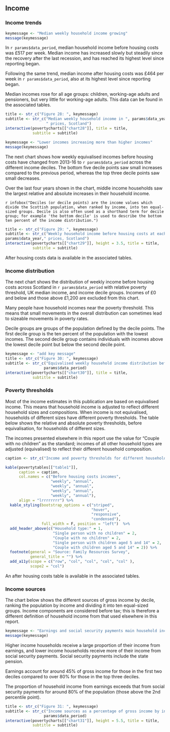 ## Income

### Income trends

```{r}
keymessage <- "Median weekly household income growing"
message(keymessage)
```

In `r params$data_period`, median household income before housing costs was £517 per week. Median income has increased slowly but steadily since the recovery after the last recession, and has reached its highest level since reporting began.

Following the same trend, median income after housing costs was £464 per week in `r params$data_period`, also at its highest level since reporting began.

Median incomes rose for all age groups: children, working-age adults and pensioners, but very little for working-age adults. This data can be found in the associated tables.


```{r chart28}
title <- str_c("Figure 28: ", keymessage)
subtitle <- str_c("Median weekly household income in ", params$data_year, 
                  " prices, Scotland")
interactive(povertycharts[["chart28"]], title = title,
            subtitle = subtitle)
```

```{r}
keymessage <- "Lower incomes increasing more than higher incomes"
message(keymessage)
```

The next chart shows how weekly equivalised incomes before housing costs have changed from 2013-16 to `r params$data_period` across the different income deciles. The bottom five decile points saw small increases compared to the previous period, whereas the top three decile points saw small decreases.

Over the last four years shown in the chart, middle income households saw the largest relative and absolute increases in their household income.

`r infobox("Deciles (or decile points) are the income values which divide the Scottish population, when ranked by income, into ten equal-sized groups. Decile is also often used as a shorthand term for decile group; for example 'the bottom decile' is used to describe the bottom ten percent of the income distribution.")`


```{r chart29}
title <- str_c("Figure 29: ", keymessage)
subtitle <- str_c("Weekly household income before housing costs at each decile point in ",
params$data_year," prices, Scotland")
interactive(povertycharts[["chart29"]], height = 3.5, title = title,
            subtitle = subtitle)
```

After housing costs data is available in the associated tables.

### Income distribution

The next chart shows the distribution of weekly income before housing costs across Scotland in `r params$data_period` with relative poverty threshold, UK median income, and income decile groups. Incomes of £0 and below and those above £1,200 are excluded from this chart.

Many people have household incomes near the poverty threshold. This means that small movements in the overall distribution can sometimes lead to sizeable movements in poverty rates.

Decile groups are groups of the population defined by the decile points. The first decile group is the ten percent of the population with the lowest incomes. The second decile group contains individuals with incomes above the lowest decile point but below the second decile point.


```{r chart30}
keymessage <- "add key message"
title <- str_c("Figure 30: ", keymessage)
subtitle <- str_c("Equivalised weekly household income distribution before housing costs, Scotland ", 
                 params$data_period)
interactive(povertycharts[["chart30"]], title = title,
            subtitle = subtitle)
```

### Poverty thresholds

Most of the income estimates in this publication are based on equivalised income. This means that household income is adjusted to reflect different household sizes and compositions. When income is not equivalised, households of different sizes have different poverty thresholds. The table below shows the relative and absolute poverty thresholds, before equivalisation, for households of different sizes.

The incomes presented elsewhere in this report use the value for "Couple with no children" as the standard; incomes of all other household types are adjusted (equivalised) to reflect their different household composition.

```{r table1}

caption <- str_c("Income and poverty thresholds for different household types before housing costs, Scotland ", params$data_period)

kable(povertytables[["table1"]], 
      caption = caption,
      col.names = c("Before housing costs incomes",
                    "weekly", "annual", 
                    "weekly", "annual",
                    "weekly", "annual",
                    "weekly", "annual"),
      align = "lrrrrrrrr") %>%
  kable_styling(bootstrap_options = c("striped",
                                      "hover",
                                      "responsive",
                                      "condensed"),
                full_width = F, position = "left")  %>%
  add_header_above(c("Household type:" = 1,
                     "Single person with no children" = 2,
                     "Couple with no children" = 2,
                     "Single person with children aged 5 and 14" = 2,
                     "Couple with children aged 5 and 14" = 2)) %>%
  footnote(general = "Source: Family Resources Survey",
           general_title = "") %>%
  add_a11y(scope = c("row", "col", "col", "col", "col" ),
           scope2 = "col")

```

An after housing costs table is available in the associated tables.

### Income sources

The chart below shows the different sources of gross income by decile, ranking the population by income and dividing it into ten equal-sized groups. Income components are considered before tax; this is therefore a different definition of household income from that used elsewhere in this report.

```{r}
keymessage <- "Earnings and social security payments main household income sources"
message(keymessage)
```

Higher income households receive a large proportion of their income from earnings, and lower income households receive more of their income from social security payments. Social security payments include the state pension.

Earnings account for around 45% of gross income for those in the first two deciles compared to over 80% for those in the top three deciles.

The proportion of household income from earnings exceeds that from social security payments for around 80% of the population (those above the 2nd percentile point).


```{r chart31}
title <- str_c("Figure 31: ", keymessage)
subtitle <- str_c("Income sources as a percentage of gross income by income decile, Scotland ", 
                 params$data_period)
interactive(povertycharts[["chart31"]], height = 5.5, title = title,
            subtitle = subtitle)
```
